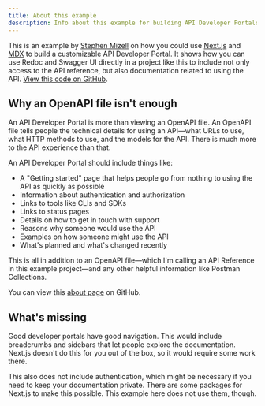```yaml
---
title: About this example
description: Info about this example for building API Developer Portals with Next.js
---
```


This is an example by [Stephen Mizell](https://twitter.com/Stephen_Mizell) on how you could use [Next.js](https://nextjs.org/) and [MDX](https://mdxjs.com) to build a customizable API Developer Portal.
It shows how you can use Redoc and Swagger UI directly in a project like this to include not only access to the API reference, but also documentation related to using the API.
[View this code on GitHub](https://github.com/smizell/api-dev-portal).

## Why an OpenAPI file isn't enough

An API Developer Portal is more than viewing an OpenAPI file. An OpenAPI file tells people the technical details for using an API—what URLs to use, what HTTP methods to use, and the models for the API. There is much more to the API experience than that.

An API Developer Portal should include things like:

* A "Getting started" page that helps people go from nothing to using the API as quickly as possible
* Information about authentication and authorization
* Links to tools like CLIs and SDKs
* Links to status pages
* Details on how to get in touch with support
* Reasons why someone would use the API
* Examples on how someone might use the API
* What's planned and what's changed recently

This is all in addition to an OpenAPI file—which I'm calling an API Reference in this example project—and any other helpful information like Postman Collections.

You can view this [about page](https://github.com/smizell/api-dev-portal/blob/main/pages/about.mdx) on GitHub.

## What's missing

Good developer portals have good navigation. This would include breadcrumbs and sidebars that let people explore the documentation.
Next.js doesn't do this for you out of the box, so it would require some work there.

This also does not include authentication, which might be necessary if you need to keep your documentation private.
There are some packages for Next.js to make this possible. This example here does not use them, though.